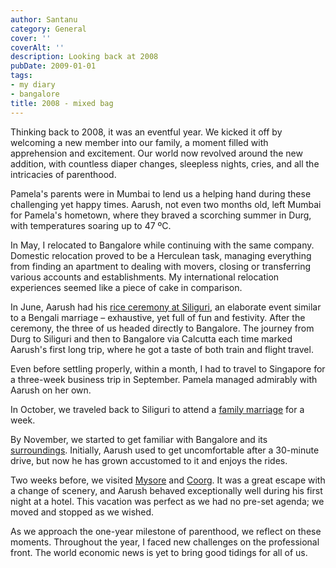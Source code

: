 ```yaml
---
author: Santanu
category: General
cover: ''
coverAlt: ''
description: Looking back at 2008
pubDate: 2009-01-01
tags:
- my diary
- bangalore
title: 2008 - mixed bag
---
```


Thinking back to 2008, it was an eventful year. We kicked it off by welcoming a new member into our family, a moment filled with apprehension and excitement. Our world now revolved around the new addition, with countless diaper changes, sleepless nights, cries, and all the intricacies of parenthood.

Pamela's parents were in Mumbai to lend us a helping hand during these challenging yet happy times. Aarush, not even two months old, left Mumbai for Pamela's hometown, where they braved a scorching summer in Durg, with temperatures soaring up to 47 ºC.

In May, I relocated to Bangalore while continuing with the same company. Domestic relocation proved to be a Herculean task, managing everything from finding an apartment to dealing with movers, closing or transferring various accounts and establishments. My international relocation experiences seemed like a piece of cake in comparison.

In June, Aarush had his [rice ceremony at Siliguri](), an elaborate event similar to a Bengali marriage – exhaustive, yet full of fun and festivity. After the ceremony, the three of us headed directly to Bangalore. The journey from Durg to Siliguri and then to Bangalore via Calcutta each time marked Aarush's first long trip, where he got a taste of both train and flight travel.

Even before settling properly, within a month, I had to travel to Singapore for a three-week business trip in September. Pamela managed admirably with Aarush on her own.

In October, we traveled back to Siliguri to attend a [family marriage]() for a week.

By November, we started to get familiar with Bangalore and its [surroundings](). Initially, Aarush used to get uncomfortable after a 30-minute drive, but now he has grown accustomed to it and enjoys the rides.

Two weeks before, we visited [Mysore]() and [Coorg](). It was a great escape with a change of scenery, and Aarush behaved exceptionally well during his first night at a hotel. This vacation was perfect as we had no pre-set agenda; we moved and stopped as we wished.

As we approach the one-year milestone of parenthood, we reflect on these moments. Throughout the year, I faced new challenges on the professional front. The world economic news is yet to bring good tidings for all of us.